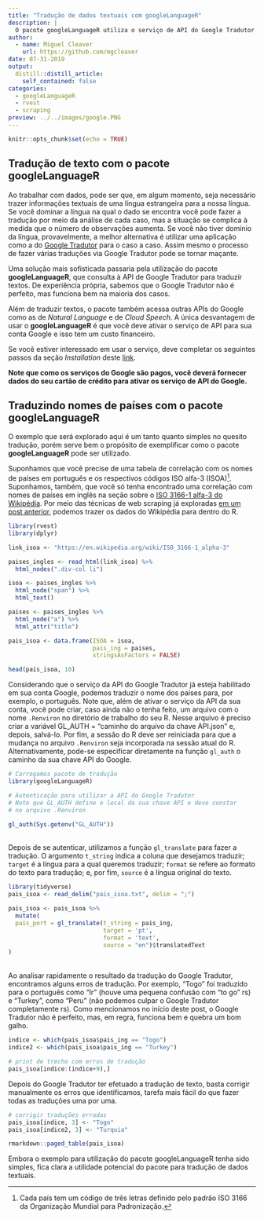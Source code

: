```yaml
---
title: "Tradução de dados textuais com googleLanguageR"
description: |
  O pacote googleLanguageR utiliza o serviço de API do Google Tradutor e nos permite traduzir textos automaticamente.
author:
  - name: Miguel Cleaver
    url: https://github.com/mgcleaver
date: 07-31-2019
output:
  distill::distill_article:
    self_contained: false
categories:
  - googleLanguageR
  - rvest
  - scraping
preview: ../../images/google.PNG
---
```


```r
knitr::opts_chunk$set(echo = TRUE)
```
<!-- More -->

## Tradução de texto com o pacote googleLanguageR

Ao trabalhar com dados, pode ser que, em algum momento, seja necessário trazer informações textuais de uma língua estrangeira para a nossa língua. Se você dominar a língua na qual o dado se encontra você pode fazer a tradução por meio da análise de cada caso, mas a situação se complica à medida que o número de observações aumenta. Se você não tiver domínio da língua, provavelmente, a melhor alternativa é utilizar uma aplicação como a do [Google Tradutor](https://translate.google.com.br/?hl=pt-BR) para o caso a caso. Assim mesmo o processo de fazer várias traduções via Google Tradutor pode se tornar maçante.

Uma solução mais sofisticada passaria pela utilização do pacote **googleLanguageR**, que consulta à API de Google Tradutor para traduzir textos. De experiência própria, sabemos que o Google Tradutor não é perfeito, mas funciona bem na maioria dos casos. 

Além de traduzir textos, o pacote também acessa outras APIs do Google como as de *Natural Language* e de *Cloud Speech*. A única desvantagem de usar o **googleLanguageR** é que você deve ativar o serviço de API para sua conta Google e isso tem um custo financeiro.

Se você estiver interessado em usar o serviço, deve completar os seguintes passos da seção *Installation* deste [link](https://cran.r-project.org/web/packages/googleLanguageR/vignettes/setup.html).

**Note que como os serviços do Google são pagos, você deverá fornecer dados do seu cartão de crédito para ativar os serviço de API do Google.**

## Traduzindo nomes de países com o pacote googleLanguageR

O exemplo que será explorado aqui é um tanto quanto simples no quesito tradução, porém serve bem o propósito de exemplificar como o pacote **googleLanguageR** pode ser utilizado.

Suponhamos que você precise de uma tabela de correlação com os nomes de países em português e os respectivos códigos ISO alfa-3 (ISOA)^[Cada país tem um código de três letras definido pelo padrão ISO 3166 da Organização Mundial para Padronização.]. Suponhamos, também, que você só tenha encontrado uma correlação com nomes de países em inglês na seção sobre o [ISO 3166-1 alfa-3 do Wikipédia](https://en.wikipedia.org/wiki/ISO_3166-1_alpha-3). Por meio das técnicas de web scraping já exploradas [em um post anterior](https://www.fulljoin.com.br/posts/2019-07-16-web-scraping-com-r/), podemos trazer os dados do Wikipédia para dentro do R.

```r
library(rvest)
library(dplyr)

link_isoa <- "https://en.wikipedia.org/wiki/ISO_3166-1_alpha-3"

paises_ingles <- read_html(link_isoa) %>% 
  html_nodes(".div-col li")

isoa <- paises_ingles %>% 
  html_node("span") %>% 
  html_text()

paises <- paises_ingles %>% 
  html_node("a") %>% 
  html_attr("title")

pais_isoa <- data.frame(ISOA = isoa,
                        pais_ing = paises,
                        stringsAsFactors = FALSE)

head(pais_isoa, 10)
```

Considerando que o serviço da API do Google Tradutor já esteja habilitado em sua conta Google, podemos traduzir o nome dos países para, por exemplo, o português. Note que, além de ativar o serviço da API da sua conta, você pode criar, caso ainda não o tenha feito, um arquivo com o nome `.Renviron` no diretório de trabalho do seu R. Nesse arquivo é preciso criar a variável GL_AUTH = "caminho do arquivo da chave API.json" e, depois, salvá-lo. Por fim, a sessão do R deve ser reiniciada para que a mudança no arquivo `.Renviron ` seja incorporada na sessão atual do R. Alternativamente, pode-se especificar diretamente na função `gl_auth` o caminho da sua chave API do Google.


```r
# Carregamos pacote de tradução
library(googleLanguageR)

# Autenticação para utilizar a API do Google Tradutor
# Note que GL_AUTH define o local da sua chave API e deve constar
# no arquivo .Renviron

gl_auth(Sys.getenv("GL_AUTH"))

```

<br>
Depois de se autenticar, utilizamos a função `gl_translate` para fazer a tradução. O argumento `t_string` indica a coluna que desejamos traduzir; `target` é a língua para a qual queremos traduzir; `format` se refere ao formato do texto para tradução; e, por fim, `source` é a língua original do texto.
<br>

```r
library(tidyverse)
pais_isoa <- read_delim("pais_isoa.txt", delim = ";")
```


```r
pais_isoa <- pais_isoa %>%
  mutate(
  pais_port = gl_translate(t_string = pais_ing,
                           target = 'pt',
                           format = 'text',
                           source = "en")$translatedText
)
```

<br>
Ao analisar rapidamente o resultado da tradução do Google Tradutor, encontramos alguns erros de tradução. Por exemplo, "Togo" foi traduzido para o português como "Ir" (houve uma pequena confusão com "to go" rs) e "Turkey", como "Peru" (não podemos culpar o Google Tradutor completamente rs). Como mencionamos no início deste post, o Google Tradutor não é perfeito, mas, em regra, funciona bem e quebra um bom galho.
<br>

```r
indice <- which(pais_isoa$pais_ing == "Togo")
indice2 <- which(pais_isoa$pais_ing == "Turkey")

# print de trecho com erros de tradução
pais_isoa[indice:(indice+9),]
```

Depois do Google Tradutor ter efetuado a tradução de texto, basta corrigir manualmente os erros que identificamos, tarefa mais fácil do que fazer todas as traduções uma por uma.

```r
# corrigir traduções erradas
pais_isoa[indice, 3] <- "Togo"
pais_isoa[indice2, 3] <- "Turquia"

rmarkdown::paged_table(pais_isoa)
```

Embora o exemplo para utilização do pacote googleLanguageR tenha sido simples, fica clara a utilidade potencial do pacote para tradução de dados textuais.

